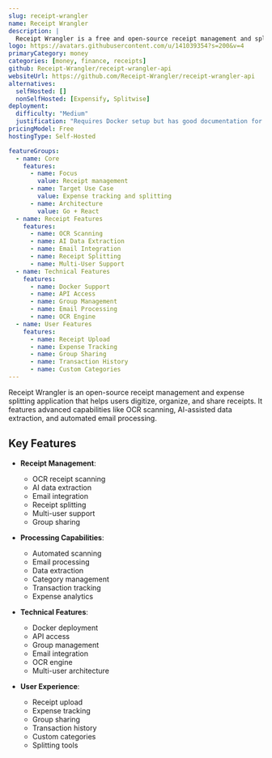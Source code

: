 ```yaml
---
slug: receipt-wrangler
name: Receipt Wrangler
description: |
  Receipt Wrangler is a free and open-source receipt management and splitting application with features like OCR scanning, AI data extraction, email integration, and multi-user support.
logo: https://avatars.githubusercontent.com/u/141039354?s=200&v=4
primaryCategory: money
categories: [money, finance, receipts]
github: Receipt-Wrangler/receipt-wrangler-api
websiteUrl: https://github.com/Receipt-Wrangler/receipt-wrangler-api
alternatives:
  selfHosted: []
  nonSelfHosted: [Expensify, Splitwise]
deployment:
  difficulty: "Medium"
  justification: "Requires Docker setup but has good documentation for deployment."
pricingModel: Free
hostingType: Self-Hosted

featureGroups:
  - name: Core
    features:
      - name: Focus
        value: Receipt management
      - name: Target Use Case
        value: Expense tracking and splitting
      - name: Architecture
        value: Go + React
  - name: Receipt Features
    features:
      - name: OCR Scanning
      - name: AI Data Extraction
      - name: Email Integration
      - name: Receipt Splitting
      - name: Multi-User Support
  - name: Technical Features
    features:
      - name: Docker Support
      - name: API Access
      - name: Group Management
      - name: Email Processing
      - name: OCR Engine
  - name: User Features
    features:
      - name: Receipt Upload
      - name: Expense Tracking
      - name: Group Sharing
      - name: Transaction History
      - name: Custom Categories
---
```


Receipt Wrangler is an open-source receipt management and expense splitting application that helps users digitize, organize, and share receipts. It features advanced capabilities like OCR scanning, AI-assisted data extraction, and automated email processing.

## Key Features

- **Receipt Management**:

  - OCR receipt scanning
  - AI data extraction
  - Email integration
  - Receipt splitting
  - Multi-user support
  - Group sharing

- **Processing Capabilities**:

  - Automated scanning
  - Email processing
  - Data extraction
  - Category management
  - Transaction tracking
  - Expense analytics

- **Technical Features**:

  - Docker deployment
  - API access
  - Group management
  - Email integration
  - OCR engine
  - Multi-user architecture

- **User Experience**:
  - Receipt upload
  - Expense tracking
  - Group sharing
  - Transaction history
  - Custom categories
  - Splitting tools
